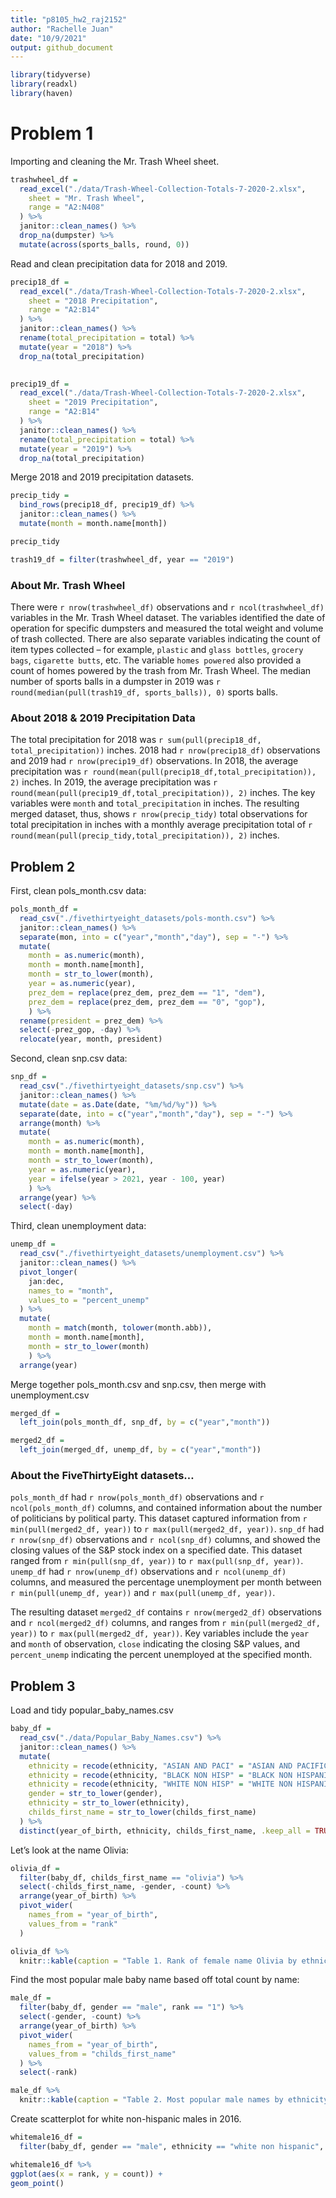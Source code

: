 ```yaml
---
title: "p8105_hw2_raj2152"
author: "Rachelle Juan"
date: "10/9/2021"
output: github_document
---
```


```r
library(tidyverse)
library(readxl)
library(haven)
```

# Problem 1

Importing and cleaning the Mr. Trash Wheel sheet.
```r
trashwheel_df = 
  read_excel("./data/Trash-Wheel-Collection-Totals-7-2020-2.xlsx",
    sheet = "Mr. Trash Wheel",
    range = "A2:N408"
  ) %>% 
  janitor::clean_names() %>% 
  drop_na(dumpster) %>% 
  mutate(across(sports_balls, round, 0))
```

Read and clean precipitation data for 2018 and 2019. 
```r
precip18_df = 
  read_excel("./data/Trash-Wheel-Collection-Totals-7-2020-2.xlsx",
    sheet = "2018 Precipitation",
    range = "A2:B14"
  ) %>% 
  janitor::clean_names() %>% 
  rename(total_precipitation = total) %>% 
  mutate(year = "2018") %>% 
  drop_na(total_precipitation)  
  

precip19_df = 
  read_excel("./data/Trash-Wheel-Collection-Totals-7-2020-2.xlsx",
    sheet = "2019 Precipitation",
    range = "A2:B14"
  ) %>% 
  janitor::clean_names() %>% 
  rename(total_precipitation = total) %>% 
  mutate(year = "2019") %>% 
  drop_na(total_precipitation) 
```

Merge 2018 and 2019 precipitation datasets.
```r
precip_tidy =
  bind_rows(precip18_df, precip19_df) %>% 
  janitor::clean_names() %>% 
  mutate(month = month.name[month])

precip_tidy
```


```r
trash19_df = filter(trashwheel_df, year == "2019")
```

### About Mr. Trash Wheel
There were `r nrow(trashwheel_df)` observations and `r ncol(trashwheel_df)` variables in the Mr. Trash Wheel dataset. The variables identified the date of operation for specific dumpsters and measured the total weight and volume of trash collected. There are also separate variables indicating the count of item types collected -- for example, `plastic` and `glass bottles`, `grocery bags`, `cigarette butts`, etc. The variable `homes powered` also provided a count of homes powered by the trash from Mr. Trash Wheel. The median number of sports balls in a dumpster in 2019 was `r round(median(pull(trash19_df, sports_balls)), 0)` sports balls.

### About 2018 & 2019 Precipitation Data
The total precipitation for 2018 was `r sum(pull(precip18_df, total_precipitation))` inches. 2018 had `r nrow(precip18_df)` observations and 2019 had `r nrow(precip19_df)` observations. In 2018, the average precipitation was `r round(mean(pull(precip18_df,total_precipitation)), 2)` inches. In 2019, the average precipitation was `r round(mean(pull(precip19_df,total_precipitation)), 2)` inches. The key variables were `month` and `total_precipitation` in inches. The resulting merged dataset, thus, shows `r nrow(precip_tidy)` total observations for total precipitation in inches with a monthly average precipitation total of `r round(mean(pull(precip_tidy,total_precipitation)), 2)` inches. 


## Problem 2

First, clean pols_month.csv data:
```r
pols_month_df = 
  read_csv("./fivethirtyeight_datasets/pols-month.csv") %>% 
  janitor::clean_names() %>% 
  separate(mon, into = c("year","month","day"), sep = "-") %>% 
  mutate(
    month = as.numeric(month),
    month = month.name[month],
    month = str_to_lower(month),
    year = as.numeric(year),
    prez_dem = replace(prez_dem, prez_dem == "1", "dem"),
    prez_dem = replace(prez_dem, prez_dem == "0", "gop"),
    ) %>% 
  rename(president = prez_dem) %>% 
  select(-prez_gop, -day) %>% 
  relocate(year, month, president)
```

Second, clean snp.csv data:
```r
snp_df =
  read_csv("./fivethirtyeight_datasets/snp.csv") %>% 
  janitor::clean_names() %>% 
  mutate(date = as.Date(date, "%m/%d/%y")) %>% 
  separate(date, into = c("year","month","day"), sep = "-") %>% 
  arrange(month) %>% 
  mutate(
    month = as.numeric(month),
    month = month.name[month],
    month = str_to_lower(month),
    year = as.numeric(year),
    year = ifelse(year > 2021, year - 100, year)
    ) %>% 
  arrange(year) %>% 
  select(-day)
```

Third, clean unemployment data:
```r
unemp_df = 
  read_csv("./fivethirtyeight_datasets/unemployment.csv") %>% 
  janitor::clean_names() %>% 
  pivot_longer(
    jan:dec,
    names_to = "month",
    values_to = "percent_unemp"
  ) %>% 
  mutate(
    month = match(month, tolower(month.abb)),
    month = month.name[month],
    month = str_to_lower(month)
    ) %>% 
  arrange(year) 
```

Merge together pols_month.csv and snp.csv, then merge with unemployment.csv

```r
merged_df =
  left_join(pols_month_df, snp_df, by = c("year","month"))

merged2_df =
  left_join(merged_df, unemp_df, by = c("year","month"))
```

### About the FiveThirtyEight datasets...

`pols_month_df` had `r nrow(pols_month_df)` observations and `r ncol(pols_month_df)` columns, and contained information about the number of politicians by political party. This dataset captured information from `r min(pull(merged2_df, year))` to `r max(pull(merged2_df, year))`. 
`snp_df` had `r nrow(snp_df)` observations and `r ncol(snp_df)` columns, and showed the closing values of the S&P stock index on a specified date. This dataset ranged from `r min(pull(snp_df, year))` to `r max(pull(snp_df, year))`. 
`unemp_df` had `r nrow(unemp_df)` observations and `r ncol(unemp_df)` columns, and measured the percentage unemployment per month between `r min(pull(unemp_df, year))` and `r max(pull(unemp_df, year))`.

The resulting dataset `merged2_df` contains `r nrow(merged2_df)` observations and `r ncol(merged2_df)` columns, and ranges from `r min(pull(merged2_df, year))` to `r max(pull(merged2_df, year))`. Key variables include the `year` and `month` of observation, `close` indicating the closing S&P values, and `percent_unemp` indicating the percent unemployed at the specified month.


## Problem 3

Load and tidy popular_baby_names.csv

```r
baby_df = 
  read_csv("./data/Popular_Baby_Names.csv") %>% 
  janitor::clean_names() %>% 
  mutate(
    ethnicity = recode(ethnicity, "ASIAN AND PACI" = "ASIAN AND PACIFIC ISLANDER"),
    ethnicity = recode(ethnicity, "BLACK NON HISP" = "BLACK NON HISPANIC"),
    ethnicity = recode(ethnicity, "WHITE NON HISP" = "WHITE NON HISPANIC"),
    gender = str_to_lower(gender),
    ethnicity = str_to_lower(ethnicity),
    childs_first_name = str_to_lower(childs_first_name)
  ) %>% 
  distinct(year_of_birth, ethnicity, childs_first_name, .keep_all = TRUE)
```

Let's look at the name Olivia:

```r
olivia_df = 
  filter(baby_df, childs_first_name == "olivia") %>% 
  select(-childs_first_name, -gender, -count) %>% 
  arrange(year_of_birth) %>% 
  pivot_wider(
    names_from = "year_of_birth",
    values_from = "rank"
  ) 

olivia_df %>% 
  knitr::kable(caption = "Table 1. Rank of female name Olivia by ethnicity and year")
```

Find the most popular male baby name based off total count by name:

```r
male_df =
  filter(baby_df, gender == "male", rank == "1") %>% 
  select(-gender, -count) %>% 
  arrange(year_of_birth) %>% 
  pivot_wider(
    names_from = "year_of_birth",
    values_from = "childs_first_name"
  ) %>% 
  select(-rank)

male_df %>% 
  knitr::kable(caption = "Table 2. Most popular male names by ethnicity and year")
```

Create scatterplot for white non-hispanic males in 2016.

```r
whitemale16_df = 
  filter(baby_df, gender == "male", ethnicity == "white non hispanic", year_of_birth == "2016")

whitemale16_df %>% 
ggplot(aes(x = rank, y = count)) + 
geom_point()
```



